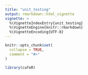 ```yaml
---
title: "unit_testing"
output: rmarkdown::html_vignette
vignette: >
  %\VignetteIndexEntry{unit_testing}
  %\VignetteEngine{knitr::rmarkdown}
  %\VignetteEncoding{UTF-8}
---
```


```r
knitr::opts_chunk$set(
  collapse = TRUE,
  comment = "#>"
)
```

```r
library(cafeR)
```
